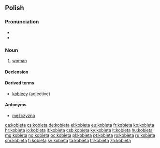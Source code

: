 ==Polish==

===Pronunciation===
* {{IPA|[kɔˈbʲɛta]|lang=pl}}
* {{audio|pl-kobieta.ogg|audio}}

===Noun===
{{head|pl|noun|g=f}}

# [[woman]]

====Declension====
{{pl-decl-noun
|kobieta|kobiety
|kobiety|kobiet
|kobiecie|kobietom
|kobietę|kobiety
|kobietą|kobietami
|kobiecie|kobietach
|kobieto|kobiety
}}

====Derived terms====
* [[kobiecy]] (adjective)

====Antonyms====
* [[mężczyzna]]

[[ca:kobieta]]
[[cs:kobieta]]
[[de:kobieta]]
[[el:kobieta]]
[[eu:kobieta]]
[[fr:kobieta]]
[[ko:kobieta]]
[[hr:kobieta]]
[[io:kobieta]]
[[it:kobieta]]
[[csb:kobieta]]
[[ky:kobieta]]
[[lt:kobieta]]
[[hu:kobieta]]
[[mg:kobieta]]
[[no:kobieta]]
[[oc:kobieta]]
[[pl:kobieta]]
[[pt:kobieta]]
[[ro:kobieta]]
[[ru:kobieta]]
[[sm:kobieta]]
[[fi:kobieta]]
[[sv:kobieta]]
[[ta:kobieta]]
[[tr:kobieta]]
[[zh:kobieta]]